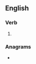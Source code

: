 ==English==

===Verb===
{{head|en|verb form}}

# {{en-third-person singular of|sheathe}}

===Anagrams===
* {{anagrams|en|a=aeehhsst|the Ashes}}